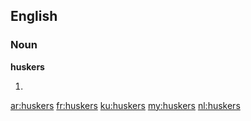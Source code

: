 ==English==
===Noun===
'''huskers'''

#{{plural of|husker}}

[[ar:huskers]]
[[fr:huskers]]
[[ku:huskers]]
[[my:huskers]]
[[nl:huskers]]